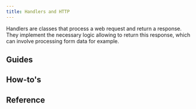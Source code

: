 ```yaml
---
title: Handlers and HTTP
---
```



Handlers are classes that process a web request and return a response. They implement the necessary logic allowing to return this response, which can involve processing form data for example.

## Guides

<div className="row category-index-row">
  <article key="introduction" className="col col--6">
    <DocCard item={{type: "link", href: "./handlers-and-http/introduction", label: "Introduction", docId: "handlers-and-http/introduction" }} />
  </article>
  <article key="routing" className="col col--6">
    <DocCard item={{type: "link", href: "./handlers-and-http/routing", label: "Routing", docId: "handlers-and-http/routing" }} />
  </article>
  <article key="generic-handlers" className="col col--6">
    <DocCard item={{type: "link", href: "./handlers-and-http/generic-handlers", label: "Generic handlers", docId: "handlers-and-http/generic-handlers" }} />
  </article>
  <article key="error-handlers" className="col col--6">
    <DocCard item={{type: "link", href: "./handlers-and-http/error-handlers", label: "Error handlers", docId: "handlers-and-http/error-handlers" }} />
  </article>
  <article key="middlewares" className="col col--6">
    <DocCard item={{type: "link", href: "./handlers-and-http/sessions", label: "Sessions", docId: "handlers-and-http/sessions" }} />
  </article>
  <article key="middlewares" className="col col--6">
    <DocCard item={{type: "link", href: "./handlers-and-http/cookies", label: "Cookies", docId: "handlers-and-http/cookies" }} />
  </article>
  <article key="middlewares" className="col col--6">
    <DocCard item={{type: "link", href: "./handlers-and-http/middlewares", label: "Middlewares", docId: "handlers-and-http/middlewares" }} />
  </article>
</div>

## How-to's

<div className="row category-index-row">
  <article key="create-custom-route-parameters" className="col col--6">
    <DocCard item={{type: "link", href: "./handlers-and-http/how-to/create-custom-route-parameters", label: "Create custom route parameters", docId: "handlers-and-http/how-to/create-custom-route-parameters" }} />
  </article>
</div>

## Reference

<div className="row category-index-row">
  <article key="generic-handlers" className="col col--6">
    <DocCard item={{type: "link", href: "./handlers-and-http/reference/generic-handlers", label: "Generic handlers", docId: "handlers-and-http/reference/generic-handlers" }} />
  </article>
  <article key="middlewares" className="col col--6">
    <DocCard item={{type: "link", href: "./handlers-and-http/reference/middlewares", label: "Middlewares", docId: "handlers-and-http/reference/middlewares" }} />
  </article>
</div>

